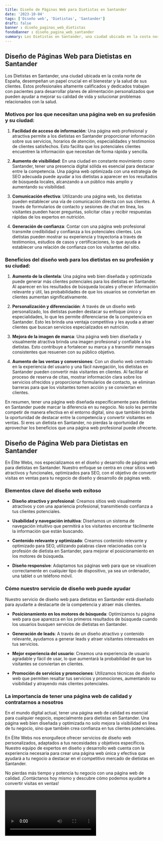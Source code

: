 ```yaml
---
title: Diseño de Páginas Web para Dietistas en Santander
date: '2023-10-04'
tags: ['Diseño web', 'Dietistas', 'Santander']
draft: false
banner : diseño_paginas_web_dietistas
fondoBanner : diseño_pagina_web_santander
summary: Los Dietistas en Santander, una ciudad ubicada en la costa norte de España, desempeñan un papel crucial en el bienestar y la salud de sus clientes. Estos profesionales altamente calificados y dedicados trabajan con pacientes para desarrollar planes de alimentación personalizados que pueden ayudar a mejorar su calidad de vida y solucionar problemas relacionados con la salud.
---
```


## Diseño de Páginas Web para Dietistas en Santander

Los Dietistas en Santander, una ciudad ubicada en la costa norte de España, desempeñan un papel crucial en el bienestar y la salud de sus clientes. Estos profesionales altamente calificados y dedicados trabajan con pacientes para desarrollar planes de alimentación personalizados que pueden ayudar a mejorar su calidad de vida y solucionar problemas relacionados con la salud.

### Motivos por los que necesitan una página web en su profesión y su ciudad:

1. **Facilidad de acceso de información**: Una página web profesional y atractiva permite a los dietistas en Santander proporcionar información sobre sus servicios, horarios de atención, especialidades y testimonios de clientes satisfechos. Esto facilita que los potenciales clientes encuentren la información que necesitan de forma rápida y sencilla.

2. **Aumento de visibilidad**: En una ciudad en constante movimiento como Santander, tener una presencia digital sólida es esencial para destacar entre la competencia. Una página web optimizada con una estrategia de SEO adecuada puede ayudar a los dietistas a aparecer en los resultados de búsqueda locales, alcanzando a un público más amplio y aumentando su visibilidad.

3. **Comunicación efectiva**: Utilizando una página web, los dietistas pueden establecer una vía de comunicación directa con sus clientes. A través de formularios de contacto y sesiones de chat en línea, los visitantes pueden hacer preguntas, solicitar citas y recibir respuestas rápidas de los expertos en nutrición.

4. **Generación de confianza**: Contar con una página web profesional transmite credibilidad y confianza a los potenciales clientes. Los dietistas pueden mostrar su experiencia y trayectoria a través de testimonios, estudios de casos y certificaciones, lo que ayuda a establecer una relación de confianza con los visitantes del sitio.

### Beneficios del diseño web para los dietistas en su profesión y su ciudad:

1. **Aumento de la clientela**: Una página web bien diseñada y optimizada puede generar más clientes potenciales para los dietistas en Santander. Al aparecer en los resultados de búsqueda locales y ofrecer información relevante y útil, las probabilidades de que los usuarios se conviertan en clientes aumentan significativamente.

2. **Personalización y diferenciación**: A través de un diseño web personalizado, los dietistas pueden destacar su enfoque único y especialidades, lo que les permite diferenciarse de la competencia en Santander. Esto les brinda una ventaja competitiva y les ayuda a atraer clientes que buscan servicios especializados en nutrición.

3. **Mejora de la imagen de marca**: Una página web bien diseñada y visualmente atractiva brinda una imagen profesional y confiable a los dietistas. Esto contribuye a fortalecer su marca y a transmitir mensajes consistentes que resuenen con su público objetivo.

4. **Aumento de las ventas y conversiones**: Con un diseño web centrado en la experiencia del usuario y una fácil navegación, los dietistas en Santander pueden convertir más visitantes en clientes. Al facilitar el proceso de reserva de citas, mostrar información clara sobre los servicios ofrecidos y proporcionar formularios de contacto, se eliminan barreras para que los visitantes tomen acción y se conviertan en clientes.

En resumen, tener una página web diseñada específicamente para dietistas en Santander puede marcar la diferencia en su negocio. No solo les permite competir de manera efectiva en el entorno digital, sino que también brinda la oportunidad de destacar entre la competencia y convertir visitantes en ventas. Si eres un dietista en Santander, no pierdas la oportunidad de aprovechar los beneficios que una página web profesional puede ofrecerte.

<GifSeo />

<Cta />

## **Diseño de Página Web para Dietistas en Santander**

En Élite Webs, nos especializamos en el diseño y desarrollo de páginas web para dietistas en Santander. Nuestro enfoque se centra en crear sitios web atractivos y funcionales, optimizados para SEO, con el objetivo de convertir visitas en ventas para tu negocio de diseño y desarrollo de páginas web.

### **Elementos clave del diseño web exitoso**

- **Diseño atractivo y profesional**: Creamos sitios web visualmente atractivos y con una apariencia profesional, transmitiendo confianza a tus clientes potenciales. 

- **Usabilidad y navegación intuitiva**: Diseñamos un sistema de navegación intuitivo que permitirá a los visitantes encontrar fácilmente la información que están buscando.

- **Contenido relevante y optimizado**: Creamos contenido relevante y optimizado para SEO, utilizando palabras clave relacionadas con la profesión de dietista en Santander, para mejorar el posicionamiento en los motores de búsqueda.

- **Diseño responsive**: Adaptamos tus páginas web para que se visualicen correctamente en cualquier tipo de dispositivo, ya sea un ordenador, una tablet o un teléfono móvil.

### **Cómo nuestro servicio de diseño web puede ayudar**

Nuestro servicio de diseño web para dietistas en Santander está diseñado para ayudarte a destacarte de la competencia y atraer más clientes.

- **Posicionamiento en los motores de búsqueda**: Optimizamos tu página web para que aparezca en los primeros resultados de búsqueda cuando los usuarios busquen servicios de dietistas en Santander.

- **Generación de leads**: A través de un diseño atractivo y contenido relevante, ayudamos a generar leads y atraer visitantes interesados en tus servicios.

- **Mejor experiencia del usuario**: Creamos una experiencia de usuario agradable y fácil de usar, lo que aumentará la probabilidad de que los visitantes se conviertan en clientes.

- **Promoción de servicios y promociones**: Utilizamos técnicas de diseño web que permiten resaltar tus servicios y promociones, aumentando su visibilidad y atrayendo más clientes potenciales.

### **La importancia de tener una página web de calidad y contratarnos a nosotros**

En el mundo digital actual, tener una página web de calidad es esencial para cualquier negocio, especialmente para dietistas en Santander. Una página web bien diseñada y optimizada no solo mejora la visibilidad en línea de tu negocio, sino que también crea confianza en tus clientes potenciales.

En Élite Webs nos enorgullece ofrecer servicios de diseño web personalizados, adaptados a tus necesidades y objetivos específicos. Nuestro equipo de expertos en diseño y desarrollo web cuenta con la experiencia necesaria para crear una página web única y efectiva que ayudará a tu negocio a destacar en el competitivo mercado de dietistas en Santander.

No pierdas más tiempo y potencia tu negocio con una página web de calidad. ¡Contáctanos hoy mismo y descubre cómo podemos ayudarte a convertir visitas en ventas!

<Video />

<CtaBot job='Dietistas' city='Santander'/>

<Gmaps query='Santander+españa+maps' />